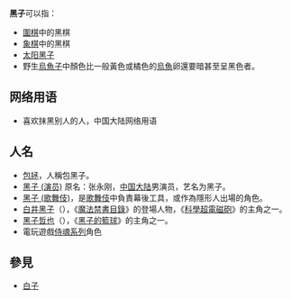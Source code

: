 {{noteTA
|1=zh-tw:科學超電磁砲; zh-cn:某科学的超电磁炮;
}}
'''黑子'''可以指：
* [[圍棋|圍棋]]中的黑棋
* [[象棋|象棋]]中的黑棋
* [[太阳黑子|太阳黑子]]
* 野生[[烏魚子|烏魚子]]中顏色比一般黃色或橘色的[[烏魚|烏魚]]卵還要暗甚至呈黑色者。

==网络用语==
* 喜欢抹黑别人的人，中国大陆网络用语

==人名==
* [[包拯|包拯]]，人稱包黑子。
* [[黑子_(演员)|黑子 (演员)]] 原名：张永刚，[[中国大陆|中国大陆]]男演员，艺名为黑子。
* [[黑子_(歌舞伎)|黑子 (歌舞伎)]]，是[[歌舞伎|歌舞伎]]中負責幕後工具，或作為隱形人出場的角色。
* [[白井黑子|白井黑子]]（{{lang|ja|白井黒子（しらい くろこ）}}），《[[魔法禁書目錄|魔法禁書目錄]]》的登場人物，《[[科學超電磁砲|科學超電磁砲]]》的主角之一。
* [[影子籃球員角色列表#黑子哲也|黑子哲也]]（{{lang|ja|黒子テツヤ（くろこ てつや）}}），《[[黑子的籃球|黑子的籃球]]》的主角之一。
* 電玩遊戲[[侍魂系列|侍魂系列]]角色

== 參見 ==
* [[白子|白子]]

{{disambig|H|Cat=二字消歧义}}
